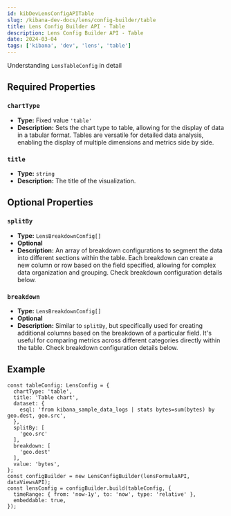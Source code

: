 ```yaml
---
id: kibDevLensConfigAPITable
slug: /kibana-dev-docs/lens/config-builder/table
title: Lens Config Builder API - Table
description: Lens Config Builder API - Table
date: 2024-03-04
tags: ['kibana', 'dev', 'lens', 'table']
---
```



Understanding `LensTableConfig` in detail

## Required Properties

### `chartType`

- **Type:** Fixed value `'table'`
- **Description:** Sets the chart type to table, allowing for the display of data in a tabular format. Tables are versatile for detailed data analysis, enabling the display of multiple dimensions and metrics side by side.

### `title`

- **Type:** `string`
- **Description:** The title of the visualization.

<Dataset />

## Optional Properties

### `splitBy`

- **Type:** `LensBreakdownConfig[]`
- **Optional**
- **Description:** An array of breakdown configurations to segment the data into different sections within the table. Each breakdown can create a new column or row based on the field specified, allowing for complex data organization and grouping. Check breakdown configuration details below.

### `breakdown`

- **Type:** `LensBreakdownConfig[]`
- **Optional**
- **Description:** Similar to `splitBy`, but specifically used for creating additional columns based on the breakdown of a particular field. It's useful for comparing metrics across different categories directly within the table. Check breakdown configuration details below.


<Breakdown />

## Example

```
const tableConfig: LensConfig = {
  chartType: 'table',
  title: 'Table chart',
  dataset: {
    esql: 'from kibana_sample_data_logs | stats bytes=sum(bytes) by geo.dest, geo.src',
  },
  splitBy: [
    'geo.src'
  ],
  breakdown: [
    'geo.dest'
  ],
  value: 'bytes',
};
const configBuilder = new LensConfigBuilder(lensFormulaAPI, dataViewsAPI);
const lensConfig = configBuilder.build(tableConfig, {
  timeRange: { from: 'now-1y', to: 'now', type: 'relative' },
  embeddable: true,
});
```